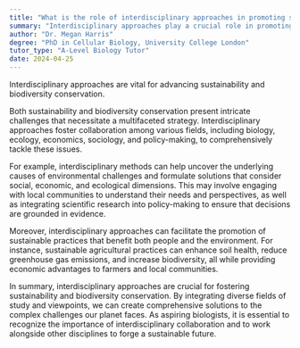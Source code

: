 ```yaml
---
title: "What is the role of interdisciplinary approaches in promoting sustainability and biodiversity conservation?"
summary: "Interdisciplinary approaches play a crucial role in promoting sustainability and biodiversity conservation."
author: "Dr. Megan Harris"
degree: "PhD in Cellular Biology, University College London"
tutor_type: "A-Level Biology Tutor"
date: 2024-04-25
---
```


Interdisciplinary approaches are vital for advancing sustainability and biodiversity conservation.

Both sustainability and biodiversity conservation present intricate challenges that necessitate a multifaceted strategy. Interdisciplinary approaches foster collaboration among various fields, including biology, ecology, economics, sociology, and policy-making, to comprehensively tackle these issues.

For example, interdisciplinary methods can help uncover the underlying causes of environmental challenges and formulate solutions that consider social, economic, and ecological dimensions. This may involve engaging with local communities to understand their needs and perspectives, as well as integrating scientific research into policy-making to ensure that decisions are grounded in evidence.

Moreover, interdisciplinary approaches can facilitate the promotion of sustainable practices that benefit both people and the environment. For instance, sustainable agricultural practices can enhance soil health, reduce greenhouse gas emissions, and increase biodiversity, all while providing economic advantages to farmers and local communities.

In summary, interdisciplinary approaches are crucial for fostering sustainability and biodiversity conservation. By integrating diverse fields of study and viewpoints, we can create comprehensive solutions to the complex challenges our planet faces. As aspiring biologists, it is essential to recognize the importance of interdisciplinary collaboration and to work alongside other disciplines to forge a sustainable future.
    